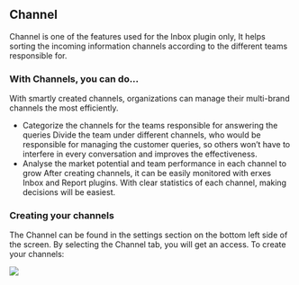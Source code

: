 
<HeroPattern />

## Channel  

Channel is one of the features used for the Inbox plugin only, It helps sorting the incoming information channels according to the different teams responsible for.

### With Channels, you can do...
With smartly created channels, organizations can manage their multi-brand channels the most efficiently.

- Categorize the channels for the teams responsible for answering the queries Divide the team under different channels, who would be responsible for managing the customer queries, so others won’t have to interfere in every conversation and improves the effectiveness.
- Analyse the market potential and team performance in each channel to grow After creating channels, it can be easily monitored with erxes Inbox and Report plugins. With clear statistics of each channel, making decisions will be easiest.
### Creating your channels
The Channel can be found in the settings section on the bottom left side of the screen. By selecting the Channel tab, you will get an access. To create your channels:

![](https://imagedelivery.net/5m26Aj-CutMXPPNacMs_yQ/3cc236af-926d-46d4-7472-923568824300/public)

